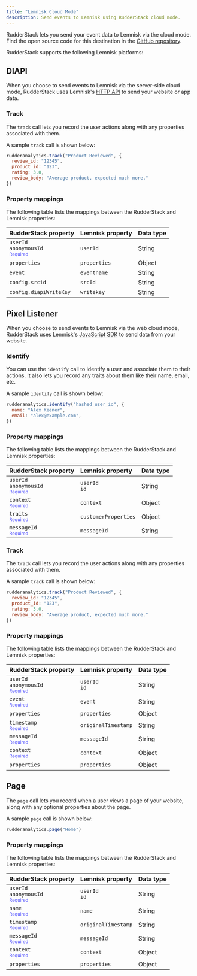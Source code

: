 ```yaml
---
title: "Lemnisk Cloud Mode"
description: Send events to Lemnisk using RudderStack cloud mode.
---
```


RudderStack lets you send your event data to Lemnisk via the <Link to="/destinations/rudderstack-connection-modes/#cloud-mode">cloud mode</Link>. Find the open source code for this destination in the <a href="https://github.com/rudderlabs/rudder-transformer/tree/master/src/v0/destinations/lemnisk">GitHub repository</a>.

RudderStack supports the following Lemnisk platforms:

## DIAPI

When you choose to send events to Lemnisk via the server-side cloud mode, RudderStack uses Lemnisk's [HTTP API](https://lemnisk.gitbook.io/lemnisk-platform-documentation/sources/http-api) to send your website or app data.

### Track

The <Link to="/event-spec/standard-events/track/">`track`</Link> call lets you record the user actions along with any properties associated with them.

A sample `track` call is shown below:

```javascript
rudderanalytics.track("Product Reviewed", {
  review_id: "12345",
  product_id: "123",
  rating: 3.0,
  review_body: "Average product, expected much more."
})
```

### Property mappings

The following table lists the mappings between the RudderStack and Lemnisk properties:

| RudderStack property   | Lemnisk property  | Data type |
| :-------------| :-----------------| :-----------------| 
|  `userId` <br/> `anonymousId` <br/> <span style="color: #4D4DFF;font-size:12px;">Required</span> | `userId` | String |
| `properties` | `properties` | Object |
| `event`  | `eventname` | String |
| `config.srcid` | `srcId` | String |
| `config.diapiWriteKey`  | `writekey` | String |

## Pixel Listener

When you choose to send events to Lemnisk via the web cloud mode, RudderStack uses Lemnisk's [JavaScript SDK](https://lemnisk.gitbook.io/lemnisk-platform-documentation/sources/javascript-sdk) to send data from your website.

### Identify

You can use the <Link to="/event-spec/standard-events/identify">`identify`</Link> call to identify a user and associate them to their actions. It also lets you record any traits about them like their name, email, etc.

A sample `identify` call is shown below:

```javascript
rudderanalytics.identify("hashed_user_id", {
  name: "Alex Keener",
  email: "alex@example.com",
})
```

### Property mappings

The following table lists the mappings between the RudderStack and Lemnisk properties:

| RudderStack property   | Lemnisk property  |  Data type |
| :-------------| :-----------------| :-----------------| 
|  `userId` <br/> `anonymousId` <br/> <span style="color: #4D4DFF;font-size:12px;">Required</span> | `userId` <br/> `id` | String |
| `context` <br/> <span style="color: #4D4DFF;font-size:12px;">Required</span> | `context` | Object |
| `traits` <br/> <span style="color: #4D4DFF;font-size:12px;">Required</span>| `customerProperties` | Object |
| `messageId` <br/> <span style="color: #4D4DFF;font-size:12px;">Required</span>| `messageId` | String |

### Track

The <Link to="/event-spec/standard-events/track/">`track`</Link> call lets you record the user actions along with any properties associated with them. 

A sample `track` call is shown below:

```javascript
rudderanalytics.track("Product Reviewed", {
  review_id: "12345",
  product_id: "123",
  rating: 3.0,
  review_body: "Average product, expected much more."
})
```

### Property mappings

The following table lists the mappings between the RudderStack and Lemnisk properties:

| RudderStack property   | Lemnisk property  |  Data type |
| :-------------| :-----------------| :-----------------| 
|  `userId` <br/> `anonymousId` <br/> <span style="color: #4D4DFF;font-size:12px;">Required</span> | `userId` <br/> `id` | String |
| `event` <br/> <span style="color: #4D4DFF;font-size:12px;">Required</span> | `event` | String |
| `properties`   | `properties` | Object |
| `timestamp` <br/> <span style="color: #4D4DFF;font-size:12px;">Required</span>| `originalTimestamp` | String |
| `messageId` <br/> <span style="color: #4D4DFF;font-size:12px;">Required</span>| `messageId` | String |
| `context` <br/> <span style="color: #4D4DFF;font-size:12px;">Required</span> | `context` | Object |
| `properties`   | `properties` | Object |

## Page

The <Link to="/event-spec/standard-events/page/">`page`</Link> call lets you record when a user views a page of your website, along with any optional properties about the page.

A sample `page` call is shown below:

```javascript
rudderanalytics.page("Home")
```

### Property mappings

The following table lists the mappings between the RudderStack and Lemnisk properties:

| RudderStack property   | Lemnisk property  | Data type |
| :-------------| :-----------------| :-----------------| 
|  `userId` <br/> `anonymousId` <br/> <span style="color: #4D4DFF;font-size:12px;">Required</span> | `userId` <br/> `id` | String |
| `name` <br/> <span style="color: #4D4DFF;font-size:12px;">Required</span> | `name` | String |
| `timestamp` <br/> <span style="color: #4D4DFF;font-size:12px;">Required</span>| `originalTimestamp` | String |
| `messageId` <br/> <span style="color: #4D4DFF;font-size:12px;">Required</span>| `messageId` | String |
| `context` <br/> <span style="color: #4D4DFF;font-size:12px;">Required</span> | `context` | Object |
| `properties`   | `properties` | Object |